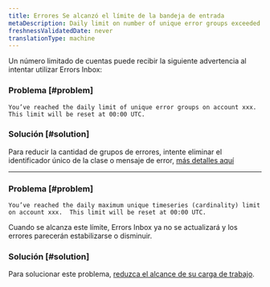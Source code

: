 ```yaml
---
title: Errores Se alcanzó el límite de la bandeja de entrada
metaDescription: Daily limit on number of unique error groups exceeded
freshnessValidatedDate: never
translationType: machine
---
```


Un número limitado de cuentas puede recibir la siguiente advertencia al intentar utilizar Errors Inbox:

### Problema [#problem]

```
You’ve reached the daily limit of unique error groups on account xxx.  This limit will be reset at 00:00 UTC.
```

### Solución [#solution]

Para reducir la cantidad de grupos de errores, intente eliminar el identificador único de la clase o mensaje de error, [más detalles aquí](/docs/errors-inbox/errors-inbox/#similar-events)

* * *

### Problema [#problem]

```
You’ve reached the daily maximum unique timeseries (cardinality) limit on account xxx.  This limit will be reset at 00:00 UTC.
```

Cuando se alcanza este límite, Errors Inbox ya no se actualizará y los errores parecerán estabilizarse o disminuir.

### Solución [#solution]

Para solucionar este problema, [reduzca el alcance de su carga de trabajo](/docs/new-relic-one/use-new-relic-one/workloads/use-workloads/).
